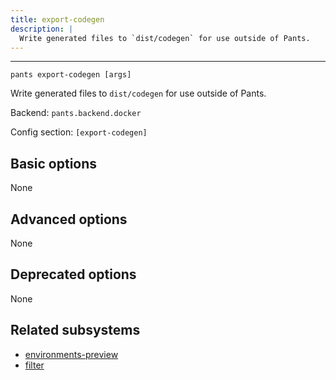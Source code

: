 ```yaml
---
title: export-codegen
description: |
  Write generated files to `dist/codegen` for use outside of Pants.
---
```



---

```
pants export-codegen [args]
```

Write generated files to `dist/codegen` for use outside of Pants.

Backend: <span className="color--primary">`pants.backend.docker`</span>

Config section: <span className="color--primary">`[export-codegen]`</span>

<span className={styles.options}>

## Basic options

None

## Advanced options

None

## Deprecated options

None

## Related subsystems

- [environments-preview](../subsystems/environments-preview.mdx)
- [filter](../subsystems/filter.mdx)

</span>
